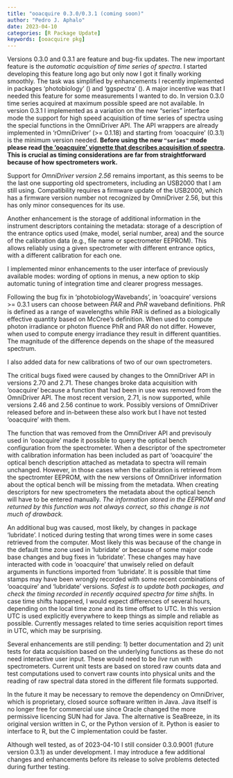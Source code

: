 ```yaml
---
title: "ooacquire 0.3.0/0.3.1 (coming soon)"
author: "Pedro J. Aphalo"
date: 2023-04-10
categories: [R Package Update]
keywords: [ooacquire pkg]
---
```


Versions 0.3.0 and 0.3.1 are feature and bug-fix updates. The new important
feature is the _automatic acquisition of time series of spectra_. I started
developing this feature long ago but only now I got it finally working smoothly.
The task was simplified by enhancements I recently implemented in packages
'photobiology' () and 'ggspectra' (). A major incentive was that I needed this feature
for some measurements I wanted to do. In version 0.3.0 time series acquired at
maximum possible speed are not available. In version 0.3.1 I implemented as a
variation on the new "series" interface mode the support for high speed
acquisition of time series of spectra using the special functions in the
OmniDriver API. The API wrappers are already implemented in 'rOmniDriver' (>=
0.1.18) and starting from 'ooacquire' (0.3.1) is the minimum version needed.
**Before using the new `"series"` mode please read [the 'ooacquire' vignette
that describes acquisition of
spectra](https://docs.r4photobiology.info/ooacquire/articles/userguide-acquisition.html).
This is crucial as timing considerations are far from straightforward because of
how spectrometers work.**

Support for _OmniDriver version 2.56_ remains important, as this seems to be the
last one supporting old spectrometers, including an USB2000 that I am still
using. Compatibility requires a firmware update of the USB2000, which has a
firmware version number not recognized by OmniDriver 2.56, but this has only
minor consequences for its use.

Another enhancement is the storage of additional information in the instrument
descriptors containing the metadata: storage of a description of the entrance
optics used (make, model, serial number, area) and the source of the calibration
data (e.g., file name or spectrometer EEPROM). This allows reliably using a
given spectrometer with different entrance optics, with a different calibration
for each one.

I implemented minor enhancements to the user interface of previously available
modes: wording of options in menus, a new option to skip automatic tuning of
integration time and clearer progress messages.

Following the bug fix in 'photobiologyWavebands', in 'ooacquire' versions >=
0.3.1  users can choose between _PAR_ and _PhR_ waveband definitions. PhR is
defined as a range of wavelengths while PAR is defined as a biologically
effective quantity based on McCree's definition. When used to compute photon
irradiance or photon fluence PhR and PAR do not differ. However, when used to
compute energy irradiance they result in different quantities. The magnitude of
the difference depends on the shape of the measured spectrum.

I also added data for new calibrations of two of our own spectrometers.

The critical bugs fixed were caused by changes to the OmniDriver API in versions
2.70 and 2.71. These changes broke data acquisition with 'ooacquire' because a
function that had been in use was removed from the OmniDriver API. The most
recent version, 2.71, is now supported, while versions 2.46 and 2.56 continue to
work. Possibly versions of OmniDriver released before and in-between these also
work but I have not tested 'ooacquire' with them.

The function that was removed from the OmniDriver API and previsouly used in
'ooacquire' made it possible to query the optical bench configuration from the
spectrometer. When a descriptor of the spectrometer with calibration information
has been included as part of 'ooacquire' the optical bench description attached
as metadata to spectra will remain unchanged. However, in those cases when the
calibration is retrieved from the spectromter EEPROM, with the new versions of
OmniDriver information about the optical bench will be missing from the
metadata. When creating descriptors for new spectrometers the metadata about the
optical bench will have to be entered manually. _The information stored
in the EEPROM and returned by this function was not always correct, so this
change is not much of drawback._

An additional bug was caused, most likely, by changes in package 'lubridate'. I
noticed during testing that wrong times were in some cases retrieved from the
computer. Most likely this was because of the change in the default time zone
used in 'lubridate' or because of some major code base changes and bug fixes in
'lubridate'. These changes may have interacted with code in 'ooacquire' that
unwisely relied on default arguments in functions imported from 'lubridate'. It
is possible that time stamps may have been wrongly recorded with some recent
combinations of 'ooacquire' and 'lubridate' versions. _Safest is to update both
packages, and check the timing recorded in recently acquired spectra for time
shifts._ In case time shifts happened, I would expect differences of several
hours, depending on the local time zone and its time offset to UTC. In this
version UTC is used explicitly everywhere to keep things as simple and reliable
as possible. Currently messages related to time series acquisition report times
in UTC, which may be surprising.

Several enhancements are still pending: 1) better documentation and 2) unit
tests for data acquisition based on the underlying functions as these do not
need interactive user input. These would need to be _live_ run with
spectrometers. Current unit tests are based on stored raw counts data and test
computations used to convert raw counts into physical units and the reading of
raw spectral data stored in the different file formats supported.

In the future it may be necessary to remove the dependency on OmniDriver, which
is proprietary, closed source software written in Java. Java itself is no longer
free for commercial use since Oracle changed the more permissive licencing SUN
had for Java. The alternative is SeaBreeze, in its original version written in
C, or the Python version of it. Python is easier to interface to R, but the C
implementation could be faster.

Although well tested, as of 2023-04-10 I still consider 0.3.0.9001 (future
version 0.3.1) as under development. I may introduce a few additional changes
and enhancements before its release to solve problems detected during further
testing.

